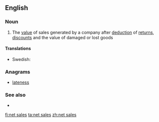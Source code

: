 ==English==

===Noun===
{{en-noun|head=[[net]] [[sales]]|-}}

# {{context|business}} The [[value]] of sales generated by a company after [[deduction]] of [[return]]s, [[discount]]s and the value of damaged or lost goods

====Translations====
{{trans-top|total sales less costumers' discounts etc.}}
{{trans-mid}}
* Swedish: {{t|sv|nettoomsättning|c}}
{{trans-bottom}}

===Anagrams===
* [[lateness#English|lateness]]

===See also===
* {{l|en|gross sales}}

[[fi:net sales]]
[[ta:net sales]]
[[zh:net sales]]